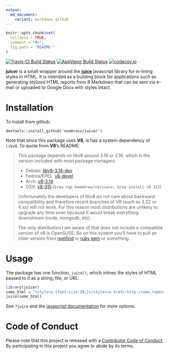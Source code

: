 ```yaml
---
output:
  md_document:
    variant: markdown_github
---
```


<!-- README.md is generated from README.Rmd. Please edit that file -->

```r
knitr::opts_chunk$set(
  collapse = TRUE,
  comment = "#>",
  fig.path = "README-"
)
```

[![Travis-CI Build Status](https://travis-ci.org/noamross/juicer.svg?branch=master)](https://travis-ci.org/noamross/juicer)
[![AppVeyor Build Status](https://ci.appveyor.com/api/projects/status/github/noamross/juicer?branch=master&svg=true)](https://ci.appveyor.com/project/noamross/juicer)
[![codecov.io](https://codecov.io/github/noamross/juicer/coverage.svg?branch=master)](https://codecov.io/github/noamross/juicer?branch=master)

**juicer** is a small wrapper around the **[juice](https://github.com/Automattic/juice)**
javascript library for in-lining styles in HTML.  It is intended as a building
block for applications such as generating stylized HTML reports from R Markdown 
that can be sent via e-mail or uploaded to Google Docs with styles intact.

# Installation

To install from github:

    devtools::install_github('noamross/juicer')
    
Note that since this package uses **V8**, is has a system dependency of `libv8`. To quote from **V8**'s README:

> This package depends on libv8 around 3.14 or 3.16, which is the version included with most package managers:
> 
>  - Debian: [libv8-3.14-dev](https://packages.debian.org/sid/libv8-3.14-dev)
>  - Fedora/EPEL: [v8-devel](https://apps.fedoraproject.org/packages/v8-devel)
>  - Arch: [v8-3.14](https://aur.archlinux.org/packages/v8-3.14/)
>  - OSX: [v8-315](https://github.com/Homebrew/homebrew-versions/blob/master/v8-315.rb) (`brew tap homebrew/versions; brew install v8-315`)
> 
> Unfortunately the developers of libv8 do not care about backward compatibility and therefore recent branches of V8 (such as 3.22 or 4.xx) will not work. For this reason most distributions are unlikely to upgrade any time soon because it would break everything downstream (node, mongodb, etc).
>
>The only distribution I am aware of that does not include a compatible version of v8 is OpenSUSE. So on this system you'll have to pull an older version from [rpmfind](http://www.rpmfind.net/linux/rpm2html/search.php?query=v8&system=opensuse) or [ruby gem](https://rubygems.org/gems/libv8/versions/3.16.14.7) or something.
    
# Usage

The package has one function, `juice()`, which inlines the styles of HTML
passed to it as a string, file, or URL:

```r
library(juicer)
some_html = "<style>a {font-size:30;}</style><a href='http://www.ropensci.org'>ROpenSci</a>"
juice(some_html)
```

See `?juice` and the [javascript documentation](https://github.com/Automattic/juice) for more options.

# Code of Conduct

Please note that this project is released with a [Contributor Code of Conduct](CONDUCT.md). By participating in this project you agree to abide by its terms.
